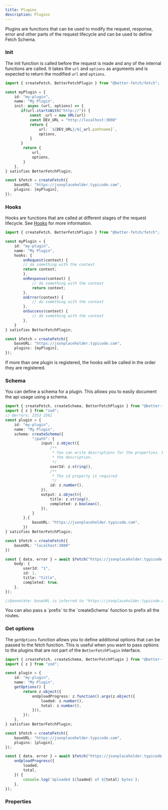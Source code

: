 ```yaml
---
title: Plugins 
description: Plugins
---
```


Plugins are functions that can be used to modify the request, response, error and other parts of the request lifecycle and can be used to define <Link href="/docs/fetch-schema">Fetch Schema</Link>.


### Init

The init function is called before the request is made and any of the internal functions are called. It takes the `url` and `options` as arguments and is expected to return the modified `url` and `options`.

```ts twoslash title="fetch.ts"
import { createFetch, BetterFetchPlugin } from "@better-fetch/fetch";

const myPlugin = {
    id: "my-plugin",
    name: "My Plugin",
    init: async (url, options) => {
       if(url.startsWith("http://")) {
           const _url = new URL(url)
           const DEV_URL = "http://localhost:3000"
           return {
               url: `${DEV_URL}/${_url.pathname}`,
               options,
           }
       }
        return {
            url,
            options,
        }
    },
} satisfies BetterFetchPlugin;

const $fetch = createFetch({
    baseURL: "https://jsonplaceholder.typicode.com",
    plugins: [myPlugin],
});
```

### Hooks

Hooks are functions that are called at different stages of the request lifecycle. See [Hooks](/docs/hooks) for more information.


```ts twoslash title="fetch.ts"
import { createFetch, BetterFetchPlugin } from "@better-fetch/fetch";

const myPlugin = {
    id: "my-plugin",
    name: "My Plugin",
    hooks: {
        onRequest(context) {
        // do something with the context
        return context;
        },
        onResponse(context) {
            // do something with the context
            return context;
        },
        onError(context) {
            // do something with the context
        },
        onSuccess(context) {
            // do something with the context
        },
    }
} satisfies BetterFetchPlugin;

const $fetch = createFetch({
    baseURL: "https://jsonplaceholder.typicode.com",
    plugins: [myPlugin],
});
```

<Callout type="info">
    If more than one plugin is registered, the hooks will be called in the order they are registered.
</Callout>

### Schema

You can define a schema for a plugin. This allows you to easily document the api usage using a schema.

```ts twoslash title="fetch.ts"
import { createFetch, createSchema, BetterFetchPlugin } from "@better-fetch/fetch";
import { z } from "zod";
// @errors: 2353 2561
const plugin = {
    id: "my-plugin",
    name: "My Plugin",
    schema: createSchema({
            "/path": {
                input: z.object({
                    /**
                     * You can write descriptions for the properties. Hover over the property to see 
                     * the description.
                     */
                    userId: z.string(),
                    /**
                     * The id property is required
                     */
                    id: z.number(),
                }),
                output: z.object({
                    title: z.string(),
                    completed: z.boolean(),
                }),
            }
        },{
            baseURL: "https://jsonplaceholder.typicode.com",
        })
} satisfies BetterFetchPlugin;

const $fetch = createFetch({    
    baseURL: "localhost:3000"
})

const { data, error } = await $fetch("https://jsonplaceholder.typicode.com/path", {
    body: {
        userId: "1",
        id: 1,
        title: "title",
        completed: true,
    },
});

//@annotate: baseURL is inferred to "https://jsonplaceholder.typicode.com"
```
<Callout type="info">
    You can also pass a `prefix` to the `createSchema` function to prefix all the routes.
</Callout>

### Get options

The `getOptions` function allows you to define additional options that can be passed to the fetch function. This is useful when you want to pass options to the plugins that are not part of the `BetterFetchPlugin` interface.

```ts twoslash title="fetch.ts"
import { createFetch, createSchema, BetterFetchPlugin } from "@better-fetch/fetch";
import { z } from "zod";

const plugin = {
    id: "my-plugin",
    name: "My Plugin",
    getOptions() {
        return z.object({
            onUploadProgress: z.function().args(z.object({
                loaded: z.number(),
                total: z.number(),
            })),
        });
    },
} satisfies BetterFetchPlugin;

const $fetch = createFetch({
    baseURL: "https://jsonplaceholder.typicode.com",
    plugins: [plugin],
});

const { data, error } = await $fetch("https://jsonplaceholder.typicode.com/path", {
    onUploadProgress({
        loaded,
        total,
    }) {
        console.log(`Uploaded ${loaded} of ${total} bytes`);
    },
});
```

### Properties
<AutoTypeTable path="./lib/better-fetch-options.ts" name="BetterFetchPlugin" />
